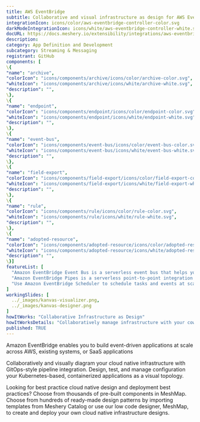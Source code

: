 ```yaml
---
title: AWS EventBridge
subtitle: Collaborative and visual infrastructure as design for AWS EventBridge
integrationIcon: icons/color/aws-eventbridge-controller-color.svg
darkModeIntegrationIcon: icons/white/aws-eventbridge-controller-white.svg
docURL: https://docs.meshery.io/extensibility/integrations/aws-eventbridge-controller
description: 
category: App Definition and Development
subcategory: Streaming & Messaging
registrant: GitHub
components: [
\{
"name": "archive",
"colorIcon": "icons/components/archive/icons/color/archive-color.svg",
"whiteIcon": "icons/components/archive/icons/white/archive-white.svg",
"description": "",
\},
\{
"name": "endpoint",
"colorIcon": "icons/components/endpoint/icons/color/endpoint-color.svg",
"whiteIcon": "icons/components/endpoint/icons/white/endpoint-white.svg",
"description": "",
\},
\{
"name": "event-bus",
"colorIcon": "icons/components/event-bus/icons/color/event-bus-color.svg",
"whiteIcon": "icons/components/event-bus/icons/white/event-bus-white.svg",
"description": "",
\},
\{
"name": "field-export",
"colorIcon": "icons/components/field-export/icons/color/field-export-color.svg",
"whiteIcon": "icons/components/field-export/icons/white/field-export-white.svg",
"description": "",
\},
\{
"name": "rule",
"colorIcon": "icons/components/rule/icons/color/rule-color.svg",
"whiteIcon": "icons/components/rule/icons/white/rule-white.svg",
"description": "",
\},
\{
"name": "adopted-resource",
"colorIcon": "icons/components/adopted-resource/icons/color/adopted-resource-color.svg",
"whiteIcon": "icons/components/adopted-resource/icons/white/adopted-resource-white.svg",
"description": "",
\}]
featureList: [
  "Amazon EventBridge Event Bus is a serverless event bus that helps you receive, filter, transform, route, and deliver events.",
  "Amazon EventBridge Pipes is a serverless point-to-point integration resource that helps you connect event producers to event consumers with optional filtering, enrichment, and transformation capabilities.",
  "Use Amazon EventBridge Scheduler to schedule tasks and events at scale."
]
workingSlides: [
  ../_images/kanvas-visualizer.png,
  ../_images/kanvas-designer.png
]
howItWorks: "Collaborative Infrastructure as Design"
howItWorksDetails: "Collaboratively manage infrastructure with your coworkers synchronously sharing the same designs."
published: TRUE
---
```

<p>
Amazon EventBridge enables you to build event-driven applications at scale across AWS, existing systems, or SaaS applications
</p>
<p>
    Collaboratively and visually diagram your cloud native infrastructure with GitOps-style pipeline integration. Design, test, and manage configuration your Kubernetes-based, containerized applications as a visual topology.
</p>
<p>
    Looking for best practice cloud native design and deployment best practices? Choose from thousands of pre-built components in MeshMap. Choose from hundreds of ready-made design patterns by importing templates from Meshery Catalog or use our low code designer, MeshMap, to create and deploy your own cloud native infrastructure designs.
</p>

